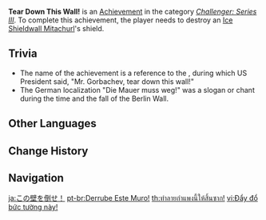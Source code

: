 {{Achievement Infobox
|title        = 
|id           = 82067
|order id     = 2067
|category     = Challenger: Series III
|description  = Destroy an [[Ice Shieldwall Mitachurl]]'s shield.
|requirements = 
|primogems    = 5
|tracking     = 
|topic        = Ice Shieldwall Mitachurl
}}
'''Tear Down This Wall!''' is an [[Achievement]] in the category ''[[Challenger: Series III]]''. To complete this achievement, the player needs to destroy an [[Ice Shieldwall Mitachurl]]'s shield.

==Trivia==
* The name of the achievement is a reference to the {{w|Tear down this wall!|Berlin Wall Speech}}, during which US President {{w|Ronald Reagan}} said, "Mr. Gorbachev, tear down this wall!"
* The German localization "Die Mauer muss weg!" was a slogan or chant during the time and the fall of the Berlin Wall.
<!--
==Video Guides==
{{EVT
|video1   = 
|caption1 = 
}}
-->
==Other Languages==
{{Other Languages
|en      = Tear Down This Wall!
|zhs     = 推倒这面墙！
|zhs_rm  = Tuīdǎo Zhè Miàn Qiáng!
|zht     = 推倒這面牆！
|zht_rm  = Tuīdǎo Zhè Miàn Qiáng!
|zh_tl   = Push Down This Wall!
|ja      = この壁を倒せ！
|ja_rm   = Kono Kabe wo Taose!
|ja_tl   = 
|ko      = 벽을 허물어버리자!
|ko_rm   = Byeok-eul Heomureobeorija!
|ko_tl   = Tear Down This Wall!
|es      = ¡Abajo las defensas!
|es_tl   = Down With the Defenses!
|fr      = Détruisez-moi ce mur !
|fr_tl   = Tear Down This Wall!
|ru      = Снесите эту стену!
|ru_tl   = Tear Down This Wall!
|th      = ทำลายกำแพงนี้ให้สิ้นซาก!
|th_rm   = 
|th_tl   = 
|vi      = Đẩy đổ bức tường này!
|vi_tl   = 
|de      = Die Mauer muss weg!
|de_tl   = The Wall Must Go!
|id      = Robohkan Tembok Ini!
|id_tl   = Destroy This Wall!
|pt      = Derrube Este Muro!
|pt_tl   = 
|tr      = Bu Duvar Yıkılsın!
|tr_tl   = 
|it      = Giù il muro!
|it_tl   = 
}}

==Change History==
{{Change History|1.2}}
<!--
==References==
{{Reflist}}
-->
==Navigation==
{{Achievement Navbox|Challenger: Series III}}

[[ja:この壁を倒せ！]]
[[pt-br:Derrube Este Muro!]]
[[th:ทำลายกำแพงนี้ให้สิ้นซาก!]]
[[vi:Đẩy đổ bức tường này!]]